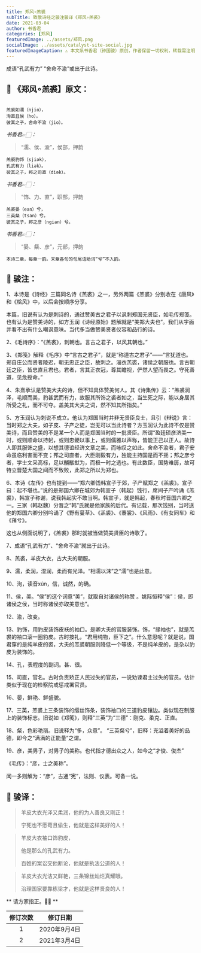 ```yaml
---
title: 郑风∘羔裘
subTitle: 致敬诗经之骏注骏译《郑风∘羔裘》 
date: 2021-03-04 
author: 书香君
categories: [郑风]
featuredImage: ../assets/郑风.png
socialImage: ../assets/catalyst-site-social.jpg
featuredImageCaption: ⚠️️ 本文系书香君（钟国骏）原创，作者保留一切权利，转载需注明出处。
---
```


成语“孔武有力” “舍命不渝”或出于此诗。

## 🌼 《郑风∘羔裘】原文：
```

羔裘如濡（njio），
洵直且侯（ho）。
彼其之子，舍命不渝（jio）。

```
*书香君👉🏻：* 

> “濡、侯、渝”，侯部，押韵

```
羔裘豹饰（sjiək），
孔武有力（liək）。
彼其之子，邦之司直（diək）。

```
*书香君👉🏻：* 

> “饰、力、直”，职部，押韵

```
羔裘晏（ean）兮，
三英粲（tsan）兮。
彼其之子，邦之彦（ngian）兮。

```
*书香君👉🏻：* 

> “晏、粲、彦”，元部，押韵

```
本诗三章，每章一韵。末章各句的句尾语助词“兮”不入韵。

```
## 🍁️ 骏注：

1、本诗是《诗经》三篇同名诗《羔裘》之一，另外两篇《羔裘》分别收在《唐风》和《桧风》中，以后会按顺序分享。

本篇，旧说有认为是刺诗的，通过赞美古之君子以讽刺郑国无贤臣，如毛传郑笺。也有认为是赞美诗的，如方玉润《诗经原始》题解就是“美郑大夫也”。我们从字面并看不出有什么嘲讽意味。当代多当做赞美贤者仪容和品行的诗。

2、《毛诗序》：“《羔裘》，刺朝也。言古之君子，以风其朝也。”

3、《郑笺》解释《毛序》中“言古之君子”，就是“称道古之君子”——“言犹道也。郑自庄公而贤者陵迟，朝无忠正之臣，故刺之。淄衣羔裘，诸侯之朝服也。言古朝廷之臣，皆忠直且君也。君者，言其正衣冠，尊其瞻视，俨然人望而畏之。守死善道，见危授命。”

4、朱熹承认是赞美大夫的诗，但不知具体赞美何人。其《诗集传》云：“羔裘润泽，毛顺而美，豹甚武而有力，故服其所饰之裘者如之，当生死之际，能以身居其所受之礼，而不可夺。盖美其大夫之词，然不知其所指矣。”

5、方玉润认为刺说不成立。他认为郑国当时并非无贤臣良士，且引《辩说》言：当时郑之大夫，如子皮、子产之徒，岂无可以当此诗者？方玉润认为此诗不仅是赞美诗，而且赞美的不是某一个人而是郑国当时的一批贤臣。所谓“盈廷硕彦济美一时，或则顺命以持躬，或则忠鲠以事上，或则儒雅以声称，皆能正己以正人。故诗人即其服饰之盛，以想其德谊经济文章之美，而咏叹之如此。舍命不渝者，君子安命虽临利害而不变；邦之司直者，大臣刚毅有力，独能主持国是而不摇；邦之彦兮者，学士文采高标，足以黼黻猷为，而极一时之选也。有此数臣，国势难孱，故可特立晋楚大国之间而不致败，此郑之所以为郑也。

6、本诗《左传》也有提到——“郑六卿饯韩宣子于郊，子产赋郑之《羔裘》。宣子曰：起不堪也。”说的是郑国六卿在城郊为韩宣子（韩起）饯行，席间子产吟诵《羔裘》，韩宣子称谢，说我韩起实不敢当啊。韩宣子，就是韩起，春秋时晋国六卿之一。三家（韩赵魏）分晋之“韩”氏就是他家族的后代。有记载，那次饯别，当时送他的郑国六卿分别吟诵了《野有蔓草》、《羔裘》、《褰裳》、《风雨》、《有女同车》和《萚兮》。

这也从侧面说明了，《羔裘》那时就被当做赞美贤臣的诗歌了。

7、成语“孔武有力”、“舍命不渝”就出于此诗。

8、羔裘，羊皮大衣，古大夫的朝服。

9、濡，柔润，湿润，柔而有光泽。“相濡以沫”之“濡”也是此意。

10、洵，读音xún，信，诚然，的确。

11、侯，美。“侯”的这个词意“美”，就取自对诸侯的称赞 。姚际恒释“侯”：侯，即诸侯之侯，当时称诸侯亦取美意也”。

12、渝，改变。

13、豹饰，用豹皮装饰皮袄的袖口。是卿大夫的官服装饰。饰，“缘袖也”，就是羔裘的袖口滚一圈豹皮。古时按礼，“君用纯物，臣下之”。什么意思呢？就是说，国君穿的是纯羊皮的裘，大夫的羔裘朝服则降低一个等级，不是纯羊皮的，是杂以豹皮为装饰的。

14、孔，表程度的副词。甚、很。

15、司直，官名。古时负责矫正人民过失的官员，一说劝谏君主过失的官员。估计类似于现在的检察院或惩戒署官员。

16、晏，鲜艳、鲜盛貌。

17、三英，羔裘上三条装饰的缨丝饰条，装饰袖口的三道豹皮镶边。类似现在制服上的装饰标志。旧说如《郑笺》，则释“三英”为“三德”：刚克、柔克、正直。

18、粲，色彩艳丽。旧说释为“多，众意”。
“三英粲兮”，旧释：充溢着美好的品德，即今之“满满的正能量”之谓。

19、彦，美男子，对男子的美称。也代指才德出众之人，如今之“才俊、俊杰”

《毛传》：“彦，士之美称”。

闻一多则解为：“彦”，古通“宪”，法则、仪表。可备一说。

## 🍁️ 骏译：

> 羊皮大衣光泽又柔润，他的为人善良又刚正！
> 
> 宁死也不愿苟且偷生，他就是这样美好的人！

> 羊皮大衣袖口饰豹皮，
> 
> 他是那么的孔武有力。
> 
> 百姓的案讼交他断论，他就是执法公道的人！

> 羊皮大衣光洁又鲜艳，三条锦丝灿烂真耀眼。
> 
> 治理国家要靠栋梁才，他就是这样贤良的人！

** 请方家指正。🙏🏻 **

| 修订次数      | 修订日期 | 
|   :----: |    :----:   | 
| 1    | 2020年9月4日       | 
| 2    | 2021年3月4日       | 
